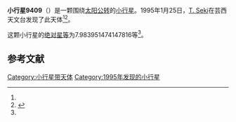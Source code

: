 {{Infobox planet
| bgcolour = #FFFFC0
| name = 9409 Kanpuzan
| symbol = 
| image = 
| caption = 
| discovery = yes
| discovery_ref = 
| discoverer = [[T._Seki|T. Seki]]
| discovery_site = [[芸西天文台|芸西天文台]] 
| discovered = 1995年1月25日
| designations = yes
| mp_name = 
| named_after = 
| alt_names = 1995 BG1/ 1971 SB2 / 1971 TF1 / 1979 GE
| mp_category = [[主带小行星|主带小行星]]
| orbit_ref = <ref name="a">[http://ssd.jpl.nasa.gov/sbdb.cgi?sstr=9409 9409 Kanpuzan] {{Wayback|url=http://ssd.jpl.nasa.gov/sbdb.cgi?sstr=9409 |date=20201204004556 }}，小行星數據庫瀏覽器（JPL Small-Body Database Browser）－[[美国国家航空航天局|美国国家航空航天局]]喷气推进实验室</ref>
| epoch = 2456400.5 (2013年4月18日更新)
| aphelion = {{convert|3.765914471149026|AU|km|3|abbr=on|lk=out}}
| perihelion = {{convert|2.49552550639166|AU|km|3|abbr=on}}
| semimajor = {{convert|3.130719988770343|AU|km|3|abbr=on}}
| eccentricity = 0.202890864
| period = 2023.320893 [[日|日]]<br />5.54[[儒略年|儒略年]]
| avg_speed = 
| inclination = 1.729915850341866
| asc_node = 59.63689855460986
| mean_anomaly = 
| arg_peri = 7.983951474147816
| satellites = 
| physical_characteristics = yes
| dimensions = 
| mass = 
| density = 
| surface_grav = 
| escape_velocity = 
| sidereal_day = 
| axial_tilt = 
| pole_ecliptic_lat = 
| pole_ecliptic_lon = 
| albedo = 
| temperatures= 
| temp_name1 = 
| mean_temp_1 = 
| max_temp_1 = 
| temp_name2 = 
| max_temp_2 = 
| spectral_type = 
| abs_magnitude = 7.983951474147816
}}

'''小行星9409'''（{{lang-en|9409 Kanpuzan}}）是一颗围绕[[太阳|太阳]][[公转|公转]]的[[小行星|小行星]]。1995年1月25日，[[T._Seki|T. Seki]]在芸西天文台发现了此天体<ref name="a" /><ref>{{cite news|title=小行星列表|url=http://cfa-www.harvard.edu/iau/lists/NumberedMPs.txt|accessdate=2013-07-08|newspaper=哈佛大学|archive-date=2008-05-17|archive-url=https://web.archive.org/web/20080517010638/http://cfa-www.harvard.edu/iau/lists/NumberedMPs.txt|dead-url=no}}</ref>。

这颗小行星的[[绝对星等|绝对星等]]为7.983951474147816等<ref name="a" />。

==参考文献==
{{reflist}}
{{Minor Planet Number|[[小行星9408|小行星9408]]|[[小行星9410|小行星9410]]}}

{{小天体}}

[[Category:小行星带天体|Category:小行星带天体]]
[[Category:1995年发现的小行星|Category:1995年发现的小行星]]

{{asteroid-stub}}